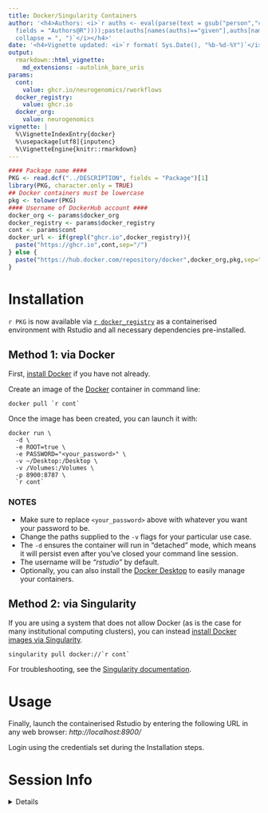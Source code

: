 ```yaml
---
title: Docker/Singularity Containers
author: '<h4>Authors: <i>`r auths <- eval(parse(text = gsub("person","c",read.dcf("../DESCRIPTION",
  fields = "Authors@R"))));paste(auths[names(auths)=="given"],auths[names(auths)=="family"],
  collapse = ", ")`</i></h4>'
date: '<h4>Vignette updated: <i>`r format( Sys.Date(), "%b-%d-%Y")`</i></h4>'
output:
  rmarkdown::html_vignette:
    md_extensions: -autolink_bare_uris
params:
  cont:
    value: ghcr.io/neurogenomics/rworkflows
  docker_registry:
    value: ghcr.io
  docker_org:
    value: neurogenomics
vignette: |
  %\VignetteIndexEntry{docker}
  %\usepackage[utf8]{inputenc}
  %\VignetteEngine{knitr::rmarkdown}
---
```



```r
#### Package name ####
PKG <- read.dcf("../DESCRIPTION", fields = "Package")[1]
library(PKG, character.only = TRUE)
## Docker containers must be lowercase
pkg <- tolower(PKG)
#### Username of DockerHub account ####
docker_org <- params$docker_org
docker_registry <- params$docker_registry 
cont <- params$cont 
docker_url <- if(grepl("ghcr.io",docker_registry)){
  paste("https://ghcr.io",cont,sep="/")
} else {
  paste("https://hub.docker.com/repository/docker",docker_org,pkg,sep="/")
}

```

# Installation 

`r PKG` is now available via [`r docker_registry`](`r docker_url`) 
as a containerised environment with Rstudio and 
all necessary dependencies pre-installed.

## Method 1: via Docker

First, [install Docker](https://docs.docker.com/get-docker/) 
if you have not already. 

Create an image of the [Docker](https://www.docker.com/) container 
in command line:  

```
docker pull `r cont`
```

Once the image has been created, you can launch it with:  

```
docker run \
  -d \
  -e ROOT=true \
  -e PASSWORD="<your_password>" \
  -v ~/Desktop:/Desktop \
  -v /Volumes:/Volumes \
  -p 8900:8787 \
  `r cont`
```  

### NOTES

* Make sure to replace `<your_password>` above with whatever you want your password to be.  
* Change the paths supplied to the `-v` flags for your particular use case. 
* The `-d` ensures the container will run in "detached" mode,
which means it will persist even after you've closed your command line session.  
* The username will be *"rstudio"* by default.  
* Optionally, you can also install the [Docker Desktop](https://www.docker.com/products/docker-desktop/) 
to easily manage your containers.  

## Method 2: via Singularity

If you are using a system that does not allow Docker 
(as is the case for many institutional computing clusters), 
you can instead [install Docker images via Singularity](https://docs.sylabs.io/guides/2.6/user-guide/singularity_and_docker.html).  

```
singularity pull docker://`r cont`
```

For troubleshooting, see the [Singularity documentation](https://docs.sylabs.io/guides/latest/user-guide/singularity_and_docker.html#github-container-registry).

# Usage 

Finally, launch the containerised Rstudio by entering the 
following URL in any web browser:
*http://localhost:8900/*

Login using the credentials set during the Installation steps.  


# Session Info 

<details> 

```r
utils::sessionInfo()
```

</details>  

<br>
